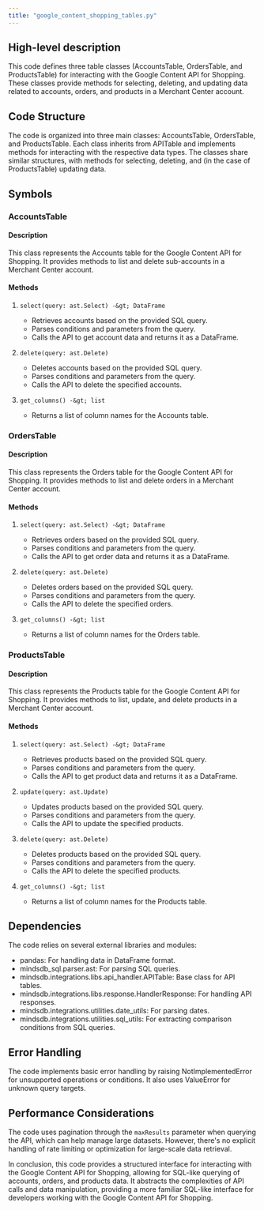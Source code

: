 ```yaml
---
title: "google_content_shopping_tables.py"
---
```


## High-level description
This code defines three table classes (AccountsTable, OrdersTable, and ProductsTable) for interacting with the Google Content API for Shopping. These classes provide methods for selecting, deleting, and updating data related to accounts, orders, and products in a Merchant Center account.

## Code Structure
The code is organized into three main classes: AccountsTable, OrdersTable, and ProductsTable. Each class inherits from APITable and implements methods for interacting with the respective data types. The classes share similar structures, with methods for selecting, deleting, and (in the case of ProductsTable) updating data.

## Symbols

### AccountsTable
#### Description
This class represents the Accounts table for the Google Content API for Shopping. It provides methods to list and delete sub-accounts in a Merchant Center account.

#### Methods
1. `select(query: ast.Select) -&gt; DataFrame`
   - Retrieves accounts based on the provided SQL query.
   - Parses conditions and parameters from the query.
   - Calls the API to get account data and returns it as a DataFrame.

2. `delete(query: ast.Delete)`
   - Deletes accounts based on the provided SQL query.
   - Parses conditions and parameters from the query.
   - Calls the API to delete the specified accounts.

3. `get_columns() -&gt; list`
   - Returns a list of column names for the Accounts table.

### OrdersTable
#### Description
This class represents the Orders table for the Google Content API for Shopping. It provides methods to list and delete orders in a Merchant Center account.

#### Methods
1. `select(query: ast.Select) -&gt; DataFrame`
   - Retrieves orders based on the provided SQL query.
   - Parses conditions and parameters from the query.
   - Calls the API to get order data and returns it as a DataFrame.

2. `delete(query: ast.Delete)`
   - Deletes orders based on the provided SQL query.
   - Parses conditions and parameters from the query.
   - Calls the API to delete the specified orders.

3. `get_columns() -&gt; list`
   - Returns a list of column names for the Orders table.

### ProductsTable
#### Description
This class represents the Products table for the Google Content API for Shopping. It provides methods to list, update, and delete products in a Merchant Center account.

#### Methods
1. `select(query: ast.Select) -&gt; DataFrame`
   - Retrieves products based on the provided SQL query.
   - Parses conditions and parameters from the query.
   - Calls the API to get product data and returns it as a DataFrame.

2. `update(query: ast.Update)`
   - Updates products based on the provided SQL query.
   - Parses conditions and parameters from the query.
   - Calls the API to update the specified products.

3. `delete(query: ast.Delete)`
   - Deletes products based on the provided SQL query.
   - Parses conditions and parameters from the query.
   - Calls the API to delete the specified products.

4. `get_columns() -&gt; list`
   - Returns a list of column names for the Products table.

## Dependencies
The code relies on several external libraries and modules:
- pandas: For handling data in DataFrame format.
- mindsdb_sql.parser.ast: For parsing SQL queries.
- mindsdb.integrations.libs.api_handler.APITable: Base class for API tables.
- mindsdb.integrations.libs.response.HandlerResponse: For handling API responses.
- mindsdb.integrations.utilities.date_utils: For parsing dates.
- mindsdb.integrations.utilities.sql_utils: For extracting comparison conditions from SQL queries.

## Error Handling
The code implements basic error handling by raising NotImplementedError for unsupported operations or conditions. It also uses ValueError for unknown query targets.

## Performance Considerations
The code uses pagination through the `maxResults` parameter when querying the API, which can help manage large datasets. However, there's no explicit handling of rate limiting or optimization for large-scale data retrieval.

In conclusion, this code provides a structured interface for interacting with the Google Content API for Shopping, allowing for SQL-like querying of accounts, orders, and products data. It abstracts the complexities of API calls and data manipulation, providing a more familiar SQL-like interface for developers working with the Google Content API for Shopping.